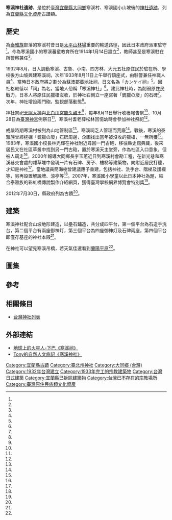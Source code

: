{{coord|24.608664|121.687116|display=title}}
{{tw monument
|name = 寒溪神社遺跡
|formername =
|othername =
|formalname =
|image=寒溪神社遺跡第三與第四平台.jpg
|level = 縣定古蹟
|class = 神社
|time = {{flagicon|Empire of Japan}} 昭和八年（1933年）
|material = 石、木等
|location = {{TWN}}[[宜蘭縣|宜蘭縣]][[大同鄉_(臺灣)|大同鄉]]寒溪村
|open = 全日
|cost = 
|website =
|reg_url=https://nchdb.boch.gov.tw/assets/overview/monument/20120730000001
}}
'''寒溪神社遺跡'''，是位於[[臺灣|臺灣]][[宜蘭縣|宜蘭縣]][[大同鄉_(臺灣)|大同鄉]]寒溪村、寒溪國小山坡後的[[台灣神社列表|神社遺跡]]，列為[[宜蘭縣文化資產|宜蘭縣文化資產]]古蹟類。

==歷史==
{{日本神社
|name=カンケイ祠
|img=
| hiragana =
| romaji =
|location=臺灣[[臺北州|臺北州]][[蘇澳郡|蘇澳郡]][[蕃地_(蘇澳郡)|蕃地]]
|god=能久親王<br/>天照皇大神
|type=社祠
|open_year=昭和八年（1933年）}}
為[[泰雅族|泰雅族]]部落的寒溪村昔日是[[太平山林場|太平山林場]]重要的輸送路徑，因此日本政府派軍駐守<ref name="江志雄"/>。今為寒溪國小的寒溪蕃童教育所在1914年1月14日設立<ref name="胡順成"/>，教師甚至是寒溪駐在所警察兼任<ref name="吳淑君2"/>。

1932年8月，日人調動寒溪、古魯、小南、四方林、大元五社原住民於駐在所、學校後方山坡興建寒溪祠，次年1933年8月11日上午舉行鎮座式，由駐警兼任神職人員<ref name="文化部"/>。當時日本政府將之劃分為[[蘇澳郡|蘇澳郡]][[蕃地_(蘇澳郡)|蕃地]]社祠，日文名為「カンケイ祠」<ref name="林瑞珠"/>。因社格較低以「祠」為名，當地人俗稱「寒溪神社」<ref name="文化部"/>。建此神社時，為削弱原住民戰力，日本人將原住民獵槍沒收，於神社右側立一座寫著「銃獵の廢」的石碑<ref name="林瑞珠"/>。次年，神社增設兩門砲，監視部落動態<ref name="江志雄"/>。

神社祭祀[[天照大神|天照大神]]與[[北白川宮能久親王|北白川宮能久親王]]<ref name="林瑞珠"/>，每年8月11日舉行收穫報告祭<ref name="文化部"/>、10月28日為[[臺灣神宮|臺灣神宮]]例祭日<ref name="林瑞珠"/>，寒溪村耆老薛松林回憶幼時會參加神社祭祀<ref name="吳淑君2"/>。

戒嚴時期寒溪村被列為山地管制區<ref name="胡順成"/>，寒溪祠乏人管理而荒廢<ref name="文化部"/>。戰後，寒溪的泰雅族曾經挖掘「銃獵の廢」石碑周邊，企圖找出當年被沒收的獵槍，一無所獲<ref name="林瑞珠"/>。1983年，寒溪國小校長林光輝在神社附近尋回一門古砲，移往縣史館典藏，後來居民又在社區草叢中找到另一門古砲，置於寒溪天主堂旁，作為社區入口意象，但被人竊走<ref name="江志雄"/>。2000年報導大同鄉長李玉蕙近日到寒溪村會勘工程，在新光巷和寒溪巷交會處的雜草堆中發現一片有石碑、房子、樓梯等建築物，向附近居民打聽，才知是神社<ref name="吳淑君1"/>。當地議員簡海樹曾建議應予重建，包括神社、洗手台、階梯及護欄等，另再設置解說牌、涼亭等<ref name="文化部"/>。2007年，寒溪國小學童以此日本神社為題，結合泰雅族的彩虹橋傳說製作介紹網頁，獲得臺灣學校網界博覽會特別獎<ref name="吳淑君2"/>。

2012年7月30日，縣政府列為古蹟<ref name="文化部"/>。

==建築==
寒溪神社配合山坡地形建造，以壘石鋪造，共分成四平台，第一個平台為石造手洗台，第二個平台有兩座御神灯，第三個平台為四座御神灯及石碑兩座，第四個平台即僅存基座的神社本殿<ref name="文化部"/>。

在神社可以望見寒溪吊橋，若天氣佳還看到[[蘭陽平原|蘭陽平原]]<ref name="吳淑君1"/>。

==圖集==
{{Gallery
|title  = 
|width  = 150
|File:寒溪神社遺跡往第三平台階梯.jpg|往第三平台階梯
|File:寒溪神社五社誓詞碑.jpg|五社誓詞碑
|File:寒溪神社カンケー方面五社.jpg|カンケー方面五社
|File:寒溪神社銃獵の廢.jpg|銃獵の廢
}}

==參考==
{{Reflist|35em|refs =

<ref name="林瑞珠">{{cite journal |url=https://www.apc.gov.tw/portal/getfile?source=DBE50CC4AED2CB00FAFB9859EF31AC3BF7F73AB93585A98D11C41C37ACAE38146F956B00BE6DC5A2FDF9295FB4373D7E337EA2CDE037371604F009C2E4CEA47D&filename=D1F06E4809BF9CCB6472FBC0027D326515E6A529B9D3427D|author=林瑞珠|title=宜蘭縣泰雅族寒溪部落 寒溪神社 日治教化遺跡|journal=《原住民族季刊》|issue=第10期|date=2011-03-23|accessdate=2019-09-09|location=|publisher=原住民族委員會|language=zh-tw}}</ref>

<ref name="文化部">{{Cite web|url=https://nchdb.boch.gov.tw/assets/overview/monument/20120730000001|title=寒溪神社遺跡|author=|publisher=文化部文化資產局|work=國家文化資產網|date=|accessdate=2019-09-09|8=|archive-url=https://web.archive.org/web/20190522201247/https://nchdb.boch.gov.tw/assets/overview/monument/20120730000001|archive-date=2019-05-22|dead-url=no}}</ref>

<ref name="吳淑君2">{{Cite news|url=|title=寒溪村溯源 網界博覽會得獎 日本神社結合泰雅族彩虹橋傳說 學童談古論今收穫多|author=吳淑君|language=zh-tw|publisher=《聯合報》|date=2007-06-01|accessdate=}}</ref>

<ref name="吳淑君1">{{Cite news|url=|title=寒溪神社 重見天日 休閒好去處 大同鄉公所將發包整理|author=吳淑君|language=zh-tw|publisher=《聯合報》|date=2000-10-29|accessdate=}}</ref>

<ref name="胡順成">{{Cite news|url=|title=打狗溪底迷你學校 寒溪國小|author=胡順成|language=zh-tw|publisher=《聯合報》|date=1981-06-13|accessdate=}}</ref>

<ref name="江志雄">{{Cite news|url=https://news.ltn.com.tw/news/local/paper/387814|title=〈北部〉複製古砲 安置寒溪神社舊址|author=江志雄|language=zh-tw|publisher=《自由時報》|date=2010-04-14|accessdate=2019-09-09}}</ref>

}}
{{clear}}
{{portal bar|臺灣|日本|建築|border=no}}
{{宜蘭縣文化資產}}
{{宜蘭縣古蹟}}

==相關條目==
*[[台灣神社列表|台灣神社列表]]

==外部連結==
{{commonscat|Kankei Shrine}}
* [http://theericel.blogspot.tw/2012/12/0506.html 地球上的火星人-下巴《寒溪祠》] {{Wayback|url=http://theericel.blogspot.tw/2012/12/0506.html |date=20170111232638 }}
* [http://www.tonyhuang39.com/tony0985/tony0985.html Tony的自然人文旅記《寒溪神社》] {{Wayback|url=http://www.tonyhuang39.com/tony0985/tony0985.html |date=20210117185034 }}
[[Category:宜蘭縣古蹟|Category:宜蘭縣古蹟]]
[[Category:臺北州神社|Category:臺北州神社]]
[[Category:大同鄉_(台灣)|Category:大同鄉 (台灣)]]
[[Category:1932年台灣建立|Category:1932年台灣建立]]
[[Category:1933年完工的宗教建築物|Category:1933年完工的宗教建築物]]
[[Category:台灣日式建築|Category:台灣日式建築]]
[[Category:宜蘭縣已拆除建築物|Category:宜蘭縣已拆除建築物]]
[[Category:台灣已不存在的宗教場所|Category:台灣已不存在的宗教場所]]
[[Category:臺灣原住民族類文化資產|Category:臺灣原住民族類文化資產]]